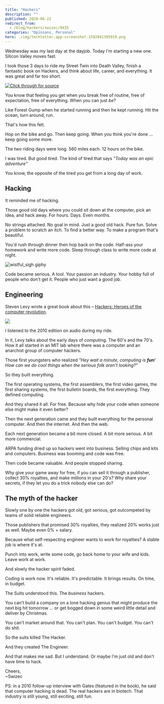 ```yaml
---
title: "Hackers"
description: ""
published: 2020-06-22
redirect_from:
  - /blog/hackers/swizec/9435
categories: "Opinions, Personal"
hero: ./img/techletter.app-screenshot-1592841395919.png
---
```


Wednesday was my last day at the dayjob. Today I'm starting a new one. Silicon Valley moves fast.

I took those 3 days to ride my Street Twin into Death Valley, finish a fantastic book on Hackers, and think about life, career, and everything. It was great and far too short.

[![Click through for source](./img/techletter.app-screenshot-1592841395919.png)](https://www.youtube.com/watch?v=1-b2OLi0e78)

You know that feeling you get when you break free of routine, free of expectation, free of everything. When you can just _be_?

Like Forest Gump when he started running and then he kept running. Hit the ocean, turn around, run.

That's how this felt.

Hop on the bike and go. Then keep going. When you think you're done ... keep going some more.

The two riding days were long. 560 miles each. 12 hours on the bike.

I was tired. But good tired. The kind of tired that says _"Today was an epic adventure"_

You know, the opposite of the tired you get from a long day of work.

## Hacking

It reminded me of hacking.

Those good old days where you could sit down at the computer, pick an idea, and hack away. For hours. Days. Even months.

No strings attached. No goal in mind. Just a good old hack. Pure fun. Solve a problem to scratch an itch. To find a better way. To make a program that's beautiful.

You'd rush through dinner then hop back on the code. Half-ass your homework and write more code. Sleep through class to write more code at night.

![wistful_sigh giphy](./img/media-uY0zZnQqZD8Jy-giphy.gif)

Code became serious. A tool. Your passion an industry. Your hobby full of people who don't get it. People who just want a good job.

## Engineering

Steven Levy wrote a great book about this – [Hackers: Heroes of the computer revolution](https://en.wikipedia.org/wiki/Hackers:_Heroes_of_the_Computer_Revolution).

[![](./img/images-I-51k+BfoZSuL.jpg)](https://en.wikipedia.org/wiki/Hackers:_Heroes_of_the_Computer_Revolution)

I listened to the 2010 edition on audio during my ride.

In it, Levy talks about the early days of computing. The 60's and the 70's. How it all started in an MIT lab where there was a computer and an anarchist group of computer hackers.

Those first youngsters who realized _"Hey wait a minute, computing is **fun**! How can we do cool things when the serious folk aren't looking?"_

So they built everything.

The first operating systems, the first assemblers, the first video games, the first sharing systems, the first bulletin boards, the first everything. They defined computing.

And they shared it all. For free. Because why hide your code when someone else might make it even better?

Then the next generation came and they built everything for the personal computer. And then the internet. And then the web.

Each next generation became a bit more closed. A bit more serious. A bit more commercial.

ARPA funding dried up so hackers went into business. Selling chips and kits and computers. Business was booming and code was free.

Then code became valuable. And people stopped sharing.

Why give your game away for free, if you can sell it through a publisher, collect 30% royalties, and make millions in your 20's? Why share your secrets, if they let you do a trick nobody else can do?

## The myth of the hacker

Slowly one by one the hackers got old, got serious, got outcompeted by teams of solid reliable engineers.

Those publishers that promised 30% royalties, they realized 20% works just as well. Maybe even 0% + salary.

Because what self-respecting engineer wants to work for royalties? A stable job is where it's at.

Punch into work, write some code, go back home to your wife and kids. Leave work at work.

And slowly the hacker spirit faded.

Coding is work now. It's reliable. It's predictable. It brings results. On time, in budget.

The Suits understood this. The _business_ hackers.

You can't build a company on a lone hacking genius that might produce the next big hit tomorrow ... or get bogged down in some weird little detail and deliver by Christmas.

You can't market around that. You can't plan. You can't budget. You can't do shit.

So the suits killed The Hacker.

And they created The Engineer.

And that makes me sad. But I understand. Or maybe I'm just old and don't have time to hack.

Cheers,  
~Swizec

PS: in a 2010 follow-up interview with Gates (featured in the book), he said that computer hacking is dead. The real hackers are in biotech. That industry is still young, still exciting, still fun.
